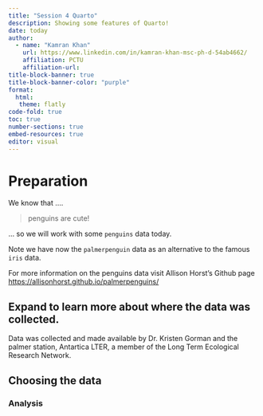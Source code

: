 ```yaml
---
title: "Session 4 Quarto"
description: Showing some features of Quarto!
date: today
author: 
  - name: "Kamran Khan"
    url: https://www.linkedin.com/in/kamran-khan-msc-ph-d-54ab4662/
    affiliation: PCTU 
    affiliation-url:
title-block-banner: true
title-block-banner-color: "purple"
format: 
  html:
   theme: flatly
code-fold: true
toc: true
number-sections: true
embed-resources: true
editor: visual
---
```


# Preparation

We know that ....

> penguins are cute!

... so we will work with some `penguins` data today.

::: callout-note
Note we have now the `palmerpenguin` data as an alternative to the famous `iris` data.
:::

For more information on the penguins data visit Allison Horst's Github page <https://allisonhorst.github.io/palmerpenguins/>

:::{.callout-caution collapse="true"}

## Expand to learn more about where the data was collected.

Data was collected and made available by Dr. Kristen Gorman and the palmer station, Antartica LTER, a member of the Long Term Ecological Research Network.

:::

## Choosing the data

### Analysis
